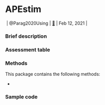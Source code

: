 # APEstim {#sec-top .unnumbered}


|  | @Parag2020Using | [🔗](https://github.com/kpzoo/model-selection-for-epidemic-renewal-models)   | Feb 12, 2021 |

### Brief description

### Assessment table

### Methods

This package contains the following methods:

- 

### Sample code
